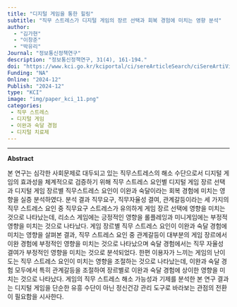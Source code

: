 ```yaml
---
title: "디지털 게임을 통한 힐링"
subtitle: "직무 스트레스가 디지털 게임의 장르 선택과 회복 경험에 미치는 영향 분석"
author: 
  - "김가현" 
  - "이창준"
  - "박유리"
Journal: "정보통신정책연구"
description: "정보통신정책연구, 31(4), 161-194."
doi: "https://www.kci.go.kr/kciportal/ci/sereArticleSearch/ciSereArtiView.kci?sereArticleSearchBean.artiId=ART003153006"
Funding: "NA"
Online: "2024-12"
Publish: "2024-12"
type: "KCI"
image: "img/paper_kci_11.png"
categories:
 - 직무 스트레스
 - 디지털 게임
 - 이완과 숙달 경험
 - 디지털 치료제
---
```


------------------------------------------------------------------------

**Abstract**

본 연구는 심각한 사회문제로 대두되고 있는 직무스트레스의 해소 수단으로서 디지털 게임의 효과성을 체계적으로 검증하기 위해 직무 스트레스 요인별 디지털 게임 장르 선택과 디지털 게임 장르별 직무스트레스 요인이 이완과 숙달이라는 회복 경험에 미치는 영향을 실증 분석하였다. 분석 결과 직무요구, 직무자율성 결여, 관계갈등이라는 세 가지의 직무 스트레스 요인 중 직무요구 스트레스가 유의하게 게임 장르 선택에 영향을 미치는 것으로 나타났는데, 리소스 게임에는 긍정적인 영향을 롤플레잉과 미니게임에는 부정적 영향을 미치는 것으로 나타났다. 게임 장르별 직무 스트레스 요인이 이완과 숙달 경험에 미치는 영향을 살펴본 결과, 직무 스트레스 요인 중 관계갈등이 대부분의 게임 장르에서 이완 경험에 부정적인 영향을 미치는 것으로 나타났으며 숙달 경험에서는 직무 자율성 결여가 부정적인 영향을 미치는 것으로 분석되었다. 한편 이용자가 느끼는 게임의 난이도는 직무 스트레스 요인이 미치는 영향을 조절하는 것으로 나타났는데, 이완과 숙달 경험 모두에서 특히 관계갈등을 조절하여 장르별로 이완과 숙달 경험에 상이한 영향을 미치는 것으로 나타났다. 게임의 직무 스트레스 해소 가능성과 기제를 분석한 본 연구 결과는 디지털 게임을 단순한 유흥 수단이 아닌 정신건강 관리 도구로 바라보는 관점의 전환이 필요함을 시사한다.
